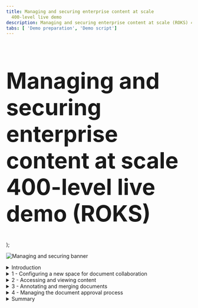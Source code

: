 ```yaml
---
title: Managing and securing enterprise content at scale
  400-level live demo
description: Managing and securing enterprise content at scale (ROKS) 400-level live demo
tabs: [ 'Demo preparation', 'Demo script']
---
```


  <span>
    <h1 style="font-size:60px;"> Managing and securing enterprise content at scale<br/> 400-level live demo (ROKS)</h1>
  </span> );


![Managing and securing banner](./images/Content-management-400-Script-GitHub-banner.jpg)

<span id="top"></span>

<details>

<summary>Introduction</summary>

<br/>

 Test
 
 Today we’ll see how IBM’s content management capabilities are used to manage and secure content across an organization at scale. We’ll see how using an enterprise platform to share and manage content enhances productivity, increases security and mitigates risk.

<br/>

Using an HR hiring scenario, we’ll show how to easily configure a centralized repository for document collaboration. We’ll look at how to secure documents using redaction and role-based access capabilities. And we’ll see how the built-in workflow capabilities are used to manage document approvals.

<br/>

We’re using a hiring example, but the same document repository can extend and scale to many scenarios across your enterprise.

<br/>

Let’s get started!

<br/>

</details>

<details>

<summary>1 - Configuring a new space for document collaboration</summary>

<br/>

| **1.1** | **Create a new teamspace** |
| :--- | :--- |
| **Narration** | Focus Corp’s HR department needed a way to organize job candidate documents and facilitate collaboration among hiring decision-makers. When a candidate submits a new application, the HR manager uses the company's enterprise content management system to create a teamspace, which is a dedicated place to share information and collaborate. |
| **Action** &nbsp; 1.1.1 | Show the IBM Content Navigator screen that you opened during demo preparation. Sign in using the **Username: henry** and **Password: henry**. Click **Log in**. <br/> |
| **Action** &nbsp; 1.1.2 | Click the **Teamspaces** tile. <br/><br/><img src="https://raw.githubusercontent.com/ibm-garage-tsa/platinum-demos/master/src/pages/400-business-automation-managing-and-securing-enterprise-content-at-scale-ROKS/images/Script2.png" width="800"  /><br/> |
| **Action** &nbsp; 1.1.3 | Click **New Teamspace**. <br/><br/><img src="https://raw.githubusercontent.com/ibm-garage-tsa/platinum-demos/master/src/pages/400-business-automation-managing-and-securing-enterprise-content-at-scale-ROKS/images/Script3.png" width="800" /> |
| **Action** &nbsp; 1.1.4 | Enter **'John Doe Demo Teamspace'** (1) as the **Teamspace name**. Make sure the **Teamspace template** is **FC Hiring Teamspace Template** (2) and then click **Select Users** (3). <br/><br/><img src="https://raw.githubusercontent.com/ibm-garage-tsa/platinum-demos/master/src/pages/400-business-automation-managing-and-securing-enterprise-content-at-scale-ROKS/images/Script4.png" width="800" /> |
| **Narration** | Once it is created, the HR manager provides teamspace access to the hiring and payroll managers so they can collaborate during the candidate evaluation. |
| **Action** &nbsp; 1.1.5 | Click **Add Users and Groups...**<br/><br/><img src="https://raw.githubusercontent.com/ibm-garage-tsa/platinum-demos/master/src/pages/400-business-automation-managing-and-securing-enterprise-content-at-scale-ROKS/images/Script5.png" width="800" /> |
| **Action** &nbsp; 1.1.6 | Type **debby** in the search area (1) and click the **magnifier** icon (2).<br/><br/><img src="https://raw.githubusercontent.com/ibm-garage-tsa/platinum-demos/master/src/pages/400-business-automation-managing-and-securing-enterprise-content-at-scale-ROKS/images/Script6.png" width="800" /> |
| **Action** &nbsp; 1.1.7 | Select **debby** (1), who is the hiring manager, and click the **right-facing arrow** (2) to move her from the **Available** list to the **Selected** list.<br/><br/><img src="https://raw.githubusercontent.com/ibm-garage-tsa/platinum-demos/master/src/pages/400-business-automation-managing-and-securing-enterprise-content-at-scale-ROKS/images/Script7.png" width="800" /> |
| **Action** &nbsp; 1.1.8 | Repeat the previous steps to add **patrick**, the payroll manager, to the **Selected** list (1). Click **OK** (2). <br/><br/><img src="https://raw.githubusercontent.com/ibm-garage-tsa/platinum-demos/master/src/pages/400-business-automation-managing-and-securing-enterprise-content-at-scale-ROKS/images/Script8.png" width="800" /> |
| **Action** &nbsp; 1.1.9 | Select **Member** (1) in the **Roles** menu and click **Add** (2).<br/><br/><img src="https://raw.githubusercontent.com/ibm-garage-tsa/platinum-demos/master/src/pages/400-business-automation-managing-and-securing-enterprise-content-at-scale-ROKS/images/Script9.png" width="800" /> |
| **Action** &nbsp; 1.1.10 | Click **Finish**.<br/><br/><img src="https://raw.githubusercontent.com/ibm-garage-tsa/platinum-demos/master/src/pages/400-business-automation-managing-and-securing-enterprise-content-at-scale-ROKS/images/Script10.png" width="800" /> |

| **1.2** | **Add files to share** |
| :--- | :--- |
| **Narration** | The HR manager created the applicant’s new teamspace based on Focus Corp's 'FC Hiring Teamspace' template. When a new teamspace is created using this template, it includes all the forms that need to be completed and submitted for each candidate. |
| **Action** &nbsp; 1.2.1 | Click the **HR Documents** folder. <br/><br/><img src="https://raw.githubusercontent.com/ibm-garage-tsa/platinum-demos/master/src/pages/400-business-automation-managing-and-securing-enterprise-content-at-scale-ROKS/images/Script11.png" width="800" /> |
| **Action** &nbsp; 1.2.2 | Point out that the **HR Documents** folder is now open and the necessary documents are now available.<br/><br/><img src="https://raw.githubusercontent.com/ibm-garage-tsa/platinum-demos/master/src/pages/400-business-automation-managing-and-securing-enterprise-content-at-scale-ROKS/images/Script12.png" width="800" /> |
| **Narration** | The HR manager uses the HR document template to create copies that are specific to the applicant. When he does this in the teamspace, the documents are automatically shared with the rest of the hiring team.<br/><br/>The content management software applies the role-based access restrictions configured in the FC Hiring Teamspace template, which specifies the permissions granted to each team member. |
| **Action** &nbsp; 1.2.3 | Click the **Candidate files** folder. <br/><br/><img src="https://raw.githubusercontent.com/ibm-garage-tsa/platinum-demos/master/src/pages/400-business-automation-managing-and-securing-enterprise-content-at-scale-ROKS/images/Script13.png" width="800" /> |
| **Narration** | The HR manager uploads the candidate's documents to the 'Candidate files' folder. He moves the files from his computer to the 'Candidate files' folder with a simple drag-and-drop. |
| **Action** &nbsp; 1.2.4 | Click the **John Doe Diploma.pdf** document and drag it from your local Documents folder to the **John Doe Demo Teamspace / Candidate files** folder in IBM Navigator. <br/><br/><img src="https://raw.githubusercontent.com/ibm-garage-tsa/platinum-demos/master/src/pages/400-business-automation-managing-and-securing-enterprise-content-at-scale-ROKS/images/Script14.png" width="800" /> |
|**Narration** | When the HR manager moves the files, a document entry form enables him to enter the required metadata.<br/><br/>Focus Corp’s content administrator had previously worked with HR to define the metadata to include with files that are added to the teamspace. This metadata can be used later to quickly identify, classify, or search for a document. |
|**Action** &nbsp; 1.2.5 | Enter **'John Doe'** as the **Candidate Name**  (1) and select **Diploma** as the **Document Type** (2). Select **External** for **Document Source** (3). This indicates that the document originated outside of Focus Corp.<br/><br/>Select **R&D** for the **Department Name** (4) and set the **Application date** to the date 3 days in the future (5). Click **Add** (6).<br/><br/><img src="https://raw.githubusercontent.com/ibm-garage-tsa/platinum-demos/master/src/pages/400-business-automation-managing-and-securing-enterprise-content-at-scale-ROKS/images/Script15.png" width="800" /> |
|**Narration** | In the navigate view, team members can now add comments to the file, ‘like’ the file, or add the file to their favorites. |
|**Action** &nbsp; 1.2.6 | Click the **navigate view** icon. <br/><br/><img src="https://raw.githubusercontent.com/ibm-garage-tsa/platinum-demos/master/src/pages/400-business-automation-managing-and-securing-enterprise-content-at-scale-ROKS/images/Script16.png" width="800" /> |
|**Action** &nbsp; 1.2.7 | Select the **John Doe Diploma.pdf** row. <br/><br/><InlineNotification>Be sure to click within the row’s white space (not the document name). </InlineNotification><br/><img src="https://raw.githubusercontent.com/ibm-garage-tsa/platinum-demos/master/src/pages/400-business-automation-managing-and-securing-enterprise-content-at-scale-ROKS/images/Script17.png" width="800" /> |
|**Action** &nbsp; 1.2.8 | Point out the **document-related actions and information** (1), pre-defined **Properties** (2), and the **star** icon that adds the file to favorites (3).<br/><br/><img src="https://raw.githubusercontent.com/ibm-garage-tsa/platinum-demos/master/src/pages/400-business-automation-managing-and-securing-enterprise-content-at-scale-ROKS/images/Script18.png" width="800" /> |
|**Narration** | The candidate had previously submitted a video detailing his professional qualifications, strengths and weaknesses. The HR manager adds the video to the content management system. |
|**Action** &nbsp; 1.2.9 | Move the **John Doe Video.mp4** file to the **Candidate files** folder.<br/><br/><img src="https://raw.githubusercontent.com/ibm-garage-tsa/platinum-demos/master/src/pages/400-business-automation-managing-and-securing-enterprise-content-at-scale-ROKS/images/Script19.png" width="800" /> |
|**Action** &nbsp; 1.2.10 | Enter **'John Doe'** as the **Candidate Name** (1) and select **Candidate Video** as the **Document Type** (2). Select **External** for **Document Source** (3). <br/><br/>Select **R&D** for the **Department Name** (4) and set the **Application date** to the date 3 days in the future (5). Click **Add** (6).<br/><br/><img src="https://raw.githubusercontent.com/ibm-garage-tsa/platinum-demos/master/src/pages/400-business-automation-managing-and-securing-enterprise-content-at-scale-ROKS/images/Script20.png" width="800" /> |
|**Action** &nbsp; 1.2.11 | Click **John Doe Video.mp4**.<br/><br/><img src="https://raw.githubusercontent.com/ibm-garage-tsa/platinum-demos/master/src/pages/400-business-automation-managing-and-securing-enterprise-content-at-scale-ROKS/images/Script21.png" width="800" /> |
|**Narration** | The hiring team wanted to quickly review specific candidate responses within the submitted video. The HR manager bookmarks the video, which allows hiring team members to go directly to the sections of the video they would like to see. |
|**Action** &nbsp; 1.2.12 | Click **Bookmarks**.<br/><br/><img src="https://raw.githubusercontent.com/ibm-garage-tsa/platinum-demos/master/src/pages/400-business-automation-managing-and-securing-enterprise-content-at-scale-ROKS/images/Script22.png" width="800" /> |
|**Action** &nbsp; 1.2.13 | Click **New Bookmark**.<br/><br/><img src="https://raw.githubusercontent.com/ibm-garage-tsa/platinum-demos/master/src/pages/400-business-automation-managing-and-securing-enterprise-content-at-scale-ROKS/images/Script23.png" width="800" /> |
|**Narration** | The HR manager adds bookmarks to the video to make it easier to find the individual responses. |
|**Action** &nbsp; 1.2.14 | Enter **Overview** (1) as the bookmark name, enter '**Tell me about yourself?**' (2) in the bookmark description and click **OK** (3). <br/><br/><img src="https://raw.githubusercontent.com/ibm-garage-tsa/platinum-demos/master/src/pages/400-business-automation-managing-and-securing-enterprise-content-at-scale-ROKS/images/Script24.png" width="800" /> |
|**Action** &nbsp; 1.2.15 | Close the IBM Navigator Viewer window. |
|**Narration** | The HR manager bookmarks the remaining sections of the video and adds the applicant’s other documents to his candidate file. <br/><br/>Let’s jump ahead and see the teamspace with all the documents added. |
|**Action** &nbsp; 1.2.16 | Click **x** to close the **John Doe Demo Teamspace**. <br/><br/><img src="https://raw.githubusercontent.com/ibm-garage-tsa/platinum-demos/master/src/pages/400-business-automation-managing-and-securing-enterprise-content-at-scale-ROKS/images/Script25.png" width="800" /> |
|**Action** &nbsp; 1.2.17 | Click **John Doe**. <br/><br/><img src="https://raw.githubusercontent.com/ibm-garage-tsa/platinum-demos/master/src/pages/400-business-automation-managing-and-securing-enterprise-content-at-scale-ROKS/images/Script26.png" width="800" /> |
|**Action** &nbsp; 1.2.18 | Click **Candidate files**.<br/><br/><img src="https://raw.githubusercontent.com/ibm-garage-tsa/platinum-demos/master/src/pages/400-business-automation-managing-and-securing-enterprise-content-at-scale-ROKS/images/Script27.png" width="800" /> |
|**Action** &nbsp; 1.2.19 | Click the **Magazine view** icon. <br/><br/><img src="https://raw.githubusercontent.com/ibm-garage-tsa/platinum-demos/master/src/pages/400-business-automation-managing-and-securing-enterprise-content-at-scale-ROKS/images/Script28.png" width="800" /> |
|**Narration** | Now the hiring team can collaborate on the applicant’s documents. |

| **1.3** | **Manage role-based redactions** |
| :--- | :--- |
| **Narration** | To adhere to Focus Corp's privacy guidelines, HR must prevent unauthorized access to the applicant’s personal information, such as his home address. <br/><br/>The HR manager uses role-based redactions to automatically mask sensitive information, based on each user's role. The role-based access capabilities enable Focus Corp to explicitly define who has permission to see the redacted information. <br/><br/>The HR manager starts by validating that the role-based redactions have been set correctly by the content administrator. |
|**Action** &nbsp; 1.3.1 | Click the **hamburger** icon to open the IBM Navigator menu.<br/><br/><img src="https://raw.githubusercontent.com/ibm-garage-tsa/platinum-demos/master/src/pages/400-business-automation-managing-and-securing-enterprise-content-at-scale-ROKS/images/Script40.png" width="800" /> |
| **Narration** | The HR manager uses the Administration menu to review and update the role-based access. |
|**Action** &nbsp; 1.3.2 | Click **Administration.** <br/><br/><img src="https://raw.githubusercontent.com/ibm-garage-tsa/platinum-demos/master/src/pages/400-business-automation-managing-and-securing-enterprise-content-at-scale-ROKS/images/Script41.png" width="800" /> |
|**Action** &nbsp; 1.3.3 | Click **Role-based Redactions**. <br/><br/><img src="https://raw.githubusercontent.com/ibm-garage-tsa/platinum-demos/master/src/pages/400-business-automation-managing-and-securing-enterprise-content-at-scale-ROKS/images/Script42.png" width="800" /> |
| **Narration** | The HR manager reads through the 'Private Information' redaction policy, which specifies who can see a candidate's private information. |
|**Action** &nbsp; 1.3.4 | Double-click **Private Information**. <br/><br/><img src="https://raw.githubusercontent.com/ibm-garage-tsa/platinum-demos/master/src/pages/400-business-automation-managing-and-securing-enterprise-content-at-scale-ROKS/images/Script43.png" width="800" /> |
|**Action** &nbsp; 1.3.5 | Click **Policies and Roles**. <br/><br/><img src="https://raw.githubusercontent.com/ibm-garage-tsa/platinum-demos/master/src/pages/400-business-automation-managing-and-securing-enterprise-content-at-scale-ROKS/images/Script44.png" width="800" /> |
|**Action** &nbsp; 1.3.6 | If you are prompted, enter the **User name ‘cp4admin’** and the **Password** (2) from your cheat sheet. Click **Log In.**<br/><br/><img src="https://raw.githubusercontent.com/ibm-garage-tsa/platinum-demos/master/src/pages/400-business-automation-managing-and-securing-enterprise-content-at-scale-ROKS/images/Script45.png" width="800" /> |
| **Narration** | The 'Private Information' reason contains two redaction roles: editors and viewers. *Editors* can add or remove redactions. *Viewers* can see redacted information but cannot change it. No other users can view redacted information. |
|**Action** &nbsp; 1.3.7 | Scroll down (1) and point out the payroll manager’s role as a **FC Redaction viewer** (2). <br/><br/><img src="https://raw.githubusercontent.com/ibm-garage-tsa/platinum-demos/master/src/pages/400-business-automation-managing-and-securing-enterprise-content-at-scale-ROKS/images/Script47.png" width="800" /> |
| **Narration** | The HR manager verifies that only Patrick, the payroll manager, can view private information. Other members of the hiring team, such as the hiring manager, will not be able to access the redacted information. <br/><br/>Confident that these settings are correct, the HR manager is ready to redact the documents. |
|**Action** &nbsp; 1.3.8 | Click the **hamburger** icon.<br/><br/><img src="https://raw.githubusercontent.com/ibm-garage-tsa/platinum-demos/master/src/pages/400-business-automation-managing-and-securing-enterprise-content-at-scale-ROKS/images/Script48.png" width="800" /> |
|**Action** &nbsp; 1.3.9 | Click **Teamspaces**.<br/><br/><img src="https://raw.githubusercontent.com/ibm-garage-tsa/platinum-demos/master/src/pages/400-business-automation-managing-and-securing-enterprise-content-at-scale-ROKS/images/Script49.png" width="800" /> | 
|**Action** &nbsp; 1.3.10 | Click **John Doe**.<br/><br/><img src="https://raw.githubusercontent.com/ibm-garage-tsa/platinum-demos/master/src/pages/400-business-automation-managing-and-securing-enterprise-content-at-scale-ROKS/images/Script341.png" width="800" /> |
|**Action** &nbsp; 1.3.11 | Click **Candidate files**.<br/><br/><img src="https://raw.githubusercontent.com/ibm-garage-tsa/platinum-demos/master/src/pages/400-business-automation-managing-and-securing-enterprise-content-at-scale-ROKS/images/Script342.png" width="800" /> |
| **Narration** | The HR manager opens the applicant’s resume, selects the information to redact, and indicates it is private information. |
|**Action** &nbsp; 1.3.12 | Click **John Doe Resume.pdf** to open it in the document viewer.&nbsp; &nbsp; &nbsp; &nbsp; &nbsp; &nbsp; &nbsp; &nbsp; &nbsp; &nbsp; &nbsp; &nbsp; &nbsp; &nbsp; &nbsp; &nbsp; &nbsp; &nbsp; &nbsp; &nbsp; &nbsp; &nbsp; &nbsp; &nbsp; &nbsp; &nbsp; &nbsp; &nbsp; &nbsp; &nbsp; &nbsp; &nbsp; &nbsp; &nbsp; &nbsp; &nbsp; &nbsp; &nbsp; &nbsp; &nbsp; &nbsp; &nbsp; &nbsp; &nbsp; &nbsp; &nbsp; &nbsp;  <br/><br/><img src="https://raw.githubusercontent.com/ibm-garage-tsa/platinum-demos/master/src/pages/400-business-automation-managing-and-securing-enterprise-content-at-scale-ROKS/images/Script29.png" width="800" /> |
|**Action** &nbsp; 1.3.13 | Click the **redaction** icon, which is a darkened rectangle. &nbsp; &nbsp; &nbsp; &nbsp; &nbsp; &nbsp; &nbsp; &nbsp; &nbsp; &nbsp; &nbsp; &nbsp; &nbsp; &nbsp; &nbsp; &nbsp; &nbsp; &nbsp;<br/><br/><img src="https://raw.githubusercontent.com/ibm-garage-tsa/platinum-demos/master/src/pages/400-business-automation-managing-and-securing-enterprise-content-at-scale-ROKS/images/Script30.png" width="800" /> |
|**Action** &nbsp; 1.3.14 | Redact the applicant’s email address, phone number and home address by drawing a rectangle around them using the redaction tool.&nbsp; &nbsp; &nbsp; &nbsp; &nbsp; &nbsp; &nbsp; &nbsp; &nbsp; &nbsp; &nbsp; &nbsp; &nbsp; &nbsp; &nbsp; &nbsp; &nbsp; &nbsp; &nbsp; &nbsp; &nbsp; &nbsp; &nbsp; &nbsp; &nbsp; &nbsp; &nbsp; &nbsp; &nbsp; &nbsp; &nbsp; &nbsp; &nbsp; &nbsp; &nbsp; &nbsp; &nbsp; &nbsp; &nbsp; &nbsp; &nbsp; <br/><img src="https://raw.githubusercontent.com/ibm-garage-tsa/platinum-demos/master/src/pages/400-business-automation-managing-and-securing-enterprise-content-at-scale-ROKS/images/Script31.png" width="800" /> |
|**Action** &nbsp; 1.3.15 | Right-click the **redaction rectangle** (1) and click the **document redaction reason** icon (2).&nbsp; &nbsp; &nbsp; &nbsp; &nbsp; &nbsp; &nbsp; &nbsp; &nbsp; &nbsp; &nbsp; &nbsp; &nbsp; &nbsp; &nbsp; &nbsp; &nbsp; &nbsp; &nbsp; &nbsp; &nbsp; &nbsp; &nbsp; &nbsp; &nbsp; &nbsp; &nbsp; &nbsp; &nbsp; &nbsp; &nbsp; &nbsp; &nbsp; &nbsp; &nbsp; &nbsp; &nbsp; &nbsp; &nbsp; &nbsp; &nbsp; &nbsp; &nbsp; &nbsp; &nbsp; &nbsp; &nbsp; &nbsp; &nbsp; &nbsp; &nbsp; &nbsp; &nbsp; &nbsp; &nbsp; &nbsp; &nbsp; &nbsp; &nbsp; &nbsp; &nbsp; &nbsp; &nbsp; &nbsp; &nbsp; <br/><br/><img src="https://raw.githubusercontent.com/ibm-garage-tsa/platinum-demos/master/src/pages/400-business-automation-managing-and-securing-enterprise-content-at-scale-ROKS/images/Script32.png" width="800" /> |
|**Action** &nbsp; 1.3.16 | Select **Private Information** as the redaction reason (1) and click **OK** (2). &nbsp; &nbsp; &nbsp; &nbsp; &nbsp; &nbsp; &nbsp; &nbsp; &nbsp; &nbsp; &nbsp; &nbsp; &nbsp; &nbsp; &nbsp; &nbsp; &nbsp; <br/><br/><img src="https://raw.githubusercontent.com/ibm-garage-tsa/platinum-demos/master/src/pages/400-business-automation-managing-and-securing-enterprise-content-at-scale-ROKS/images/Script33.png" width="800" /> |
| **Narration** | This hides the applicant’s personal information from users who do not have viewing rights. The hiring manager does not have viewing rights to this information and will not be able to see it.<br/><br/>The HR manager acknowledges they have reviewed and verified the applicant's details by adding a notation on the document. |
|**Action** &nbsp; 1.3.17 | Click the **stamp** icon (1) and select the **Approved userdate** stamp (2).&nbsp; &nbsp; &nbsp; &nbsp; &nbsp; &nbsp; &nbsp; &nbsp; &nbsp; &nbsp; &nbsp; &nbsp; &nbsp; &nbsp; &nbsp; &nbsp; &nbsp; &nbsp; &nbsp; &nbsp; &nbsp; &nbsp; &nbsp; &nbsp; &nbsp; &nbsp; &nbsp; &nbsp; &nbsp; &nbsp; &nbsp; &nbsp; &nbsp; &nbsp; &nbsp; &nbsp; &nbsp; &nbsp; &nbsp; &nbsp; &nbsp; &nbsp; &nbsp; &nbsp; &nbsp; &nbsp; &nbsp; &nbsp; &nbsp; &nbsp; &nbsp; &nbsp; &nbsp; &nbsp; &nbsp; &nbsp; &nbsp; &nbsp; &nbsp; &nbsp; &nbsp; &nbsp; &nbsp; &nbsp; &nbsp; &nbsp; &nbsp; &nbsp; &nbsp; &nbsp; &nbsp; &nbsp; &nbsp; &nbsp; &nbsp; &nbsp; &nbsp; &nbsp; &nbsp; &nbsp; &nbsp; &nbsp; &nbsp; &nbsp; &nbsp; <br/><img src="https://raw.githubusercontent.com/ibm-garage-tsa/platinum-demos/master/src/pages/400-business-automation-managing-and-securing-enterprise-content-at-scale-ROKS/images/Script34.png" width="800" /> |
| **Narration** | The HR manager uses a pre-defined annotation to indicate he has verified the applicant meets specific job criteria.<br/> |
|**Action** &nbsp; 1.3.18 | Click above the name on the document to add the annotation. &nbsp; &nbsp; &nbsp; &nbsp; &nbsp; &nbsp; &nbsp; &nbsp; &nbsp; &nbsp; &nbsp; &nbsp; &nbsp; &nbsp; &nbsp; &nbsp; &nbsp; &nbsp; &nbsp; &nbsp; &nbsp; &nbsp; &nbsp; &nbsp; &nbsp; &nbsp; &nbsp; &nbsp; &nbsp; &nbsp; &nbsp; &nbsp; &nbsp; &nbsp; &nbsp; &nbsp; &nbsp; &nbsp; &nbsp; &nbsp; &nbsp; &nbsp; &nbsp; &nbsp; &nbsp; &nbsp; &nbsp; &nbsp; &nbsp; &nbsp; &nbsp; &nbsp; &nbsp; &nbsp; &nbsp; &nbsp; &nbsp; &nbsp; &nbsp; &nbsp;<br/><br/><img src="https://raw.githubusercontent.com/ibm-garage-tsa/platinum-demos/master/src/pages/400-business-automation-managing-and-securing-enterprise-content-at-scale-ROKS/images/Script35.png" width="800" /> |
| **Narration** | The HR manager changes the notation color to indicate that the applicant is eligible for a face-to-face interview.&nbsp; &nbsp; &nbsp; &nbsp; &nbsp; &nbsp; &nbsp; &nbsp; &nbsp; &nbsp; &nbsp; &nbsp; &nbsp; &nbsp; &nbsp; &nbsp; &nbsp; &nbsp; &nbsp; &nbsp; &nbsp; &nbsp; &nbsp; &nbsp; &nbsp; &nbsp; &nbsp; &nbsp; &nbsp; &nbsp; &nbsp; &nbsp; &nbsp; &nbsp; &nbsp; &nbsp; &nbsp; &nbsp; &nbsp; &nbsp; |
|**Action** &nbsp; 1.3.19 | Right-click the **annotation** (1), select the **text color** icon (2), and select **orange** (3).<br/><br/><img src="https://raw.githubusercontent.com/ibm-garage-tsa/platinum-demos/master/src/pages/400-business-automation-managing-and-securing-enterprise-content-at-scale-ROKS/images/Script36.png" width="800" /> |
|**Action** &nbsp; 1.3.20 | Click the **x** to close the color selector view (1) and click anywhere in the document to close the menu (2). &nbsp; &nbsp; &nbsp; &nbsp; &nbsp; &nbsp; &nbsp; &nbsp; &nbsp; &nbsp; &nbsp; &nbsp; &nbsp; &nbsp; &nbsp; &nbsp; &nbsp; &nbsp; &nbsp; &nbsp; &nbsp; &nbsp; &nbsp; &nbsp; &nbsp; &nbsp; &nbsp; &nbsp; &nbsp; &nbsp; &nbsp; &nbsp; &nbsp; &nbsp; &nbsp; &nbsp; &nbsp; &nbsp; &nbsp; &nbsp; &nbsp; &nbsp; &nbsp; &nbsp; &nbsp; &nbsp; &nbsp; &nbsp; &nbsp; &nbsp; &nbsp; &nbsp; &nbsp; &nbsp; &nbsp; &nbsp; &nbsp; &nbsp; &nbsp; &nbsp;<br/><br/><img src="https://raw.githubusercontent.com/ibm-garage-tsa/platinum-demos/master/src/pages/400-business-automation-managing-and-securing-enterprise-content-at-scale-ROKS/images/Script37.png" width="800" /> |
|**Action** &nbsp; 1.3.21 | Click the **save** icon and close the IBM Navigator Viewer window. &nbsp; &nbsp; &nbsp; &nbsp; &nbsp; &nbsp; &nbsp; &nbsp; &nbsp; &nbsp; &nbsp; &nbsp; &nbsp; &nbsp; &nbsp; &nbsp; &nbsp; &nbsp; &nbsp; &nbsp; &nbsp; &nbsp; &nbsp; &nbsp; &nbsp; &nbsp; &nbsp; &nbsp; &nbsp; &nbsp; &nbsp; &nbsp; &nbsp; &nbsp; &nbsp; &nbsp; &nbsp; &nbsp; &nbsp; &nbsp; <br/><br/><img src="https://raw.githubusercontent.com/ibm-garage-tsa/platinum-demos/master/src/pages/400-business-automation-managing-and-securing-enterprise-content-at-scale-ROKS/images/Script38.png" width="800" /> |
|**Action** &nbsp; 1.3.22 | Click the **user** icon (1) and click **Log Out** (2) to exit IBM Navigator.<br/><br/><img src="https://raw.githubusercontent.com/ibm-garage-tsa/platinum-demos/master/src/pages/400-business-automation-managing-and-securing-enterprise-content-at-scale-ROKS/images/Script39.png" width="800" /> |
 
<br/>

**[Go to top](#top)**

</details>

<details>

<summary>2 - Accessing and viewing content</summary>

<br/>

| **2.1** | **View documents in a teamspace** |
| :--- | :--- |
| **Narration** | The hiring manager needs to learn more about the applicant. She reviews the documents shared by HR. |
| **Action** &nbsp; 2.1.1 | Sign into IBM Navigator using the hiring manager’s credentials:<br/><br/>**Username: debby** and **Password: debby** (1). Click **Log in** (2). <br/><br/><img src="https://raw.githubusercontent.com/ibm-garage-tsa/platinum-demos/master/src/pages/400-business-automation-managing-and-securing-enterprise-content-at-scale-ROKS/images/Script113.png" width="800" /> |
| **Action** &nbsp; 2.1.2 | Click the **Teamspaces** tile. <br/><br/><img src="https://raw.githubusercontent.com/ibm-garage-tsa/platinum-demos/master/src/pages/400-business-automation-managing-and-securing-enterprise-content-at-scale-ROKS/images/Script2.png" width="800" /> |
| **Action** &nbsp; 2.1.3 | Select the **John Doe** teamspace. <br/><br/><img src="https://raw.githubusercontent.com/ibm-garage-tsa/platinum-demos/master/src/pages/400-business-automation-managing-and-securing-enterprise-content-at-scale-ROKS/images/Script114.png" width="800" /> |
| **Action** &nbsp; 2.1.4 | Click **Candidate files**. <br/><br/><img src="https://raw.githubusercontent.com/ibm-garage-tsa/platinum-demos/master/src/pages/400-business-automation-managing-and-securing-enterprise-content-at-scale-ROKS/images/Script115.png" width="800" /> | 
| **Narration** | The hiring manager reviews the applicant’s resume. |
| **Action** &nbsp; 2.1.5 | Click the **Magazine view** icon. <br/><br/><img src="https://raw.githubusercontent.com/ibm-garage-tsa/platinum-demos/master/src/pages/400-business-automation-managing-and-securing-enterprise-content-at-scale-ROKS/images/Script116.png" width="800" /> |  
| **Action** &nbsp; 2.1.6 | **Select the John Doe Resume.pdf** row.<br/><br/><InlineNotification>Be sure to click within the row’s white space (not the document name). </InlineNotification><br/><img src="https://raw.githubusercontent.com/ibm-garage-tsa/platinum-demos/master/src/pages/400-business-automation-managing-and-securing-enterprise-content-at-scale-ROKS/images/Script117.png" width="800" /> |  
| **Narration** | The hiring manager confirms that the metadata required by her department is pre-populated in the properties section. She is not authorized to view the applicant’s personal information, so it is concealed in the document preview thumbnail. |
| **Action** &nbsp; 2.1.7 | Review the **Properties** section (1) and point out that the address information is redacted in the hiring manager’s **thumbnail** view (2). <br/><br/><img src="https://raw.githubusercontent.com/ibm-garage-tsa/platinum-demos/master/src/pages/400-business-automation-managing-and-securing-enterprise-content-at-scale-ROKS/images/Script118.png" width="800" /> | 
| **Action** &nbsp; 2.1.8 | Click **John Doe Resume.pdf**.<br/><br/><img src="https://raw.githubusercontent.com/ibm-garage-tsa/platinum-demos/master/src/pages/400-business-automation-managing-and-securing-enterprise-content-at-scale-ROKS/images/Script119.png" width="800" /> | 
| **Action** &nbsp; 2.1.9 | Scroll down to show the resume.<br/><br/><img src="https://raw.githubusercontent.com/ibm-garage-tsa/platinum-demos/master/src/pages/400-business-automation-managing-and-securing-enterprise-content-at-scale-ROKS/images/Script120.png" width="800" /> | 
| **Narration** | The hiring manager reviews the details of the resume. The candidate is applying for a position that often works with a team in France. Therefore, a working knowledge of French is required for the job.<br/><br/>She adds an annotation to assess the applicant's French language skills. |
| **Action** &nbsp; 2.1.10 | Click the **sticky note** icon (1) and then click next to the **SPOKEN LANGUAGES** section (2).<br/><br/><img src="https://raw.githubusercontent.com/ibm-garage-tsa/platinum-demos/master/src/pages/400-business-automation-managing-and-securing-enterprise-content-at-scale-ROKS/images/Script121.png" width="800" /> | 
| **Action** &nbsp; 2.1.11 | Type **'Evaluate the candidate’s French language skills.**' (1) and click **Update** (2).<br/><br/><img src="https://raw.githubusercontent.com/ibm-garage-tsa/platinum-demos/master/src/pages/400-business-automation-managing-and-securing-enterprise-content-at-scale-ROKS/images/Script122.png" width="800" /> | 
| **Action** &nbsp; 2.1.12 | Click the **save** icon.<br/><br/><img src="https://raw.githubusercontent.com/ibm-garage-tsa/platinum-demos/master/src/pages/400-business-automation-managing-and-securing-enterprise-content-at-scale-ROKS/images/Script123.png" width="800" /> | 
| **Action** &nbsp; 2.1.13 | Close the IBM Navigator Viewer window. |
| **Narration** | The hiring manager 'likes' the resume and adds it to her favorites so she can compare the finalists later. |
| **Action** &nbsp; 2.1.14 | Click the **thumbs-up** icon (1) to 'like' the file. Click the **star** icon (2) to add the resume to favorites. <br/><br/><img src="https://raw.githubusercontent.com/ibm-garage-tsa/platinum-demos/master/src/pages/400-business-automation-managing-and-securing-enterprise-content-at-scale-ROKS/images/Script202.png" width="800" /> | 
| **Narration** | To help decide whether to move forward with an interview, the hiring manager watches a few specific sections of the applicant’s video. |
| **Action** &nbsp; 2.1.15 | Click **John Doe Video.mp4.** <br/><br/><img src="https://raw.githubusercontent.com/ibm-garage-tsa/platinum-demos/master/src/pages/400-business-automation-managing-and-securing-enterprise-content-at-scale-ROKS/images/Script50.png" width="800" /> | 
| **Narration** | She uses bookmarks in the applicant's video to skip directly to responses she’s interested in. Many applicant videos are over 20 minutes. The bookmark feature saves her time by letting her focus on specific parts of the video. |
| **Action** &nbsp; 2.1.16 | Click **Bookmarks** to open the bookmarks menu. <br/><br/><img src="https://raw.githubusercontent.com/ibm-garage-tsa/platinum-demos/master/src/pages/400-business-automation-managing-and-securing-enterprise-content-at-scale-ROKS/images/Script51.png" width="800" /> | 
| **Action** &nbsp; 2.1.17 | Select the **Weaknesses** bookmark and wait for the video to load.<br/><br/><img src="https://raw.githubusercontent.com/ibm-garage-tsa/platinum-demos/master/src/pages/400-business-automation-managing-and-securing-enterprise-content-at-scale-ROKS/images/Script52.png" width="800" /> | 
| **Action** &nbsp; 2.1.18 | Click the **play** icon and watch both the Weaknesses and Strengths sections. Close the IBM Navigator viewer when you are done.<br/><br/><img src="https://raw.githubusercontent.com/ibm-garage-tsa/platinum-demos/master/src/pages/400-business-automation-managing-and-securing-enterprise-content-at-scale-ROKS/images/Script53.png" width="800" /> | 
| **Action** &nbsp; 2.1.19 | Close the **IBM Navigator Viewer** window.
| **Narration** | The hiring manager decides to interview the applicant. She lets the HR team know to schedule an interview by tagging the applicant’s resume with the word ‘Selected’. |
| **Action** &nbsp; 2.1.20 | Click **Tags** in the **John Doe Resume.pdf **row. <br/><br/><img src="https://raw.githubusercontent.com/ibm-garage-tsa/platinum-demos/master/src/pages/400-business-automation-managing-and-securing-enterprise-content-at-scale-ROKS/images/Script54.png" width="800" /> | 
| **Action** &nbsp; 2.1.21 | Write '**selected**' and hit enter on your keyboard.<br/><br/><img src="https://raw.githubusercontent.com/ibm-garage-tsa/platinum-demos/master/src/pages/400-business-automation-managing-and-securing-enterprise-content-at-scale-ROKS/images/Script55.png" width="800" /> | 
| **Action** &nbsp; 2.1.22 | Click **Close**. <br/><br/><img src="https://raw.githubusercontent.com/ibm-garage-tsa/platinum-demos/master/src/pages/400-business-automation-managing-and-securing-enterprise-content-at-scale-ROKS/images/Script56.png" width="800" /> | 
| **Narration** | The hiring team schedule the interview. To prepare, the hiring manager reviews the content she previously 'favorited'. |
| **Action** &nbsp; 2.1.23 | Click **IBM Navigator**.<br/><br/><img src="https://raw.githubusercontent.com/ibm-garage-tsa/platinum-demos/master/src/pages/400-business-automation-managing-and-securing-enterprise-content-at-scale-ROKS/images/Script201.png" width="800" /> | 
| **Action** &nbsp; 2.1.24 | Click the **Content Favorites** tile.<br/><br/><img src="https://raw.githubusercontent.com/ibm-garage-tsa/platinum-demos/master/src/pages/400-business-automation-managing-and-securing-enterprise-content-at-scale-ROKS/images/Script57.png" width="800" /> | 
| **Action** &nbsp; 2.1.25 | Double-click **John Doe Resume.pdf**.<br/><br/><img src="https://raw.githubusercontent.com/ibm-garage-tsa/platinum-demos/master/src/pages/400-business-automation-managing-and-securing-enterprise-content-at-scale-ROKS/images/Script58.png" width="800" /> | 
| **Action** &nbsp; 2.1.26 | Scroll down to the **sticky note** (1) and hover your mouse over the **note** (2).<br/><br/><img src="https://raw.githubusercontent.com/ibm-garage-tsa/platinum-demos/master/src/pages/400-business-automation-managing-and-securing-enterprise-content-at-scale-ROKS/images/Script59.png" width="800" /> | 
| **Narration** | She looks over the resume and annotations. The sticky note reminds her she must evaluate the candidate's French language skills. |
| **Action** &nbsp; 2.1.27 | Point out the annotation.<br/><br/><img src="https://raw.githubusercontent.com/ibm-garage-tsa/platinum-demos/master/src/pages/400-business-automation-managing-and-securing-enterprise-content-at-scale-ROKS/images/Script60.png" width="800" /> | 
| **Action** &nbsp; 2.1.28 | Close the IBM Navigator Viewer window. |

<br/>

**[Go to top](#top)**

</details>

<details>

<summary>3 - Annotating and merging documents</summary>

<br/>

| **3.1** | **Edit and add content** |
| :--- | :--- |
| **Narration** | The hiring manager needs to capture interview feedback on the candidate evaluation form. She downloads the form from Teamspace’s document templates. |
| **Action** &nbsp; 3.1.1 | Click **Teamspaces**.<br/><br/><img src="https://raw.githubusercontent.com/ibm-garage-tsa/platinum-demos/master/src/pages/400-business-automation-managing-and-securing-enterprise-content-at-scale-ROKS/images/Script61.png" width="800" /> | 
| **Action** &nbsp; 3.1.2 | Click **HR Documents**.<br/><br/><img src="https://raw.githubusercontent.com/ibm-garage-tsa/platinum-demos/master/src/pages/400-business-automation-managing-and-securing-enterprise-content-at-scale-ROKS/images/Script62.png" width="800" /> | 
| **Narration** | The filmstrip view helps the hiring manager see the available HR documents. She chooses the 'Evaluation form' and creates a copy in the applicant’s candidate files folder. |
| **Action** &nbsp; 3.1.3 | Click the **Filmstrip view** icon.<br/><br/><img src="https://raw.githubusercontent.com/ibm-garage-tsa/platinum-demos/master/src/pages/400-business-automation-managing-and-securing-enterprise-content-at-scale-ROKS/images/Script63.png" width="800" /> | 
| **Action** &nbsp; 3.1.4 | Click the first document on the bottom left of the filmstrip viewer.<br/><br/><img src="https://raw.githubusercontent.com/ibm-garage-tsa/platinum-demos/master/src/pages/400-business-automation-managing-and-securing-enterprise-content-at-scale-ROKS/images/Script64.png" width="800" /> | 
| **Action** &nbsp; 3.1.5 | Scroll right until you see **FC Evaluation form** in the viewer.<br/><br/><img src="https://raw.githubusercontent.com/ibm-garage-tsa/platinum-demos/master/src/pages/400-business-automation-managing-and-securing-enterprise-content-at-scale-ROKS/images/Script65.png" width="800" /> | 
| **Action** &nbsp; 3.1.6 | Click **Actions** (1), then click **Folders** (2). Select **Add to Folder** (3).<br/><br/><img src="https://raw.githubusercontent.com/ibm-garage-tsa/platinum-demos/master/src/pages/400-business-automation-managing-and-securing-enterprise-content-at-scale-ROKS/images/Script66.png" width="800" /> | 
| **Action** &nbsp; 3.1.7 | Select **Candidate files** (1) and click **Add** (2).<br/><br/><img src="https://raw.githubusercontent.com/ibm-garage-tsa/platinum-demos/master/src/pages/400-business-automation-managing-and-securing-enterprise-content-at-scale-ROKS/images/Script67.png" width="800" /> | 
| **Action** &nbsp; 3.1.8 | Click the **details view** icon (1) and click **Candidate files** (2).<br/><br/><img src="https://raw.githubusercontent.com/ibm-garage-tsa/platinum-demos/master/src/pages/400-business-automation-managing-and-securing-enterprise-content-at-scale-ROKS/images/Script68.png" width="800" /> | 
| **Narration** | The hiring manager opens the evaluation form directly from the applicant’s teamspace files so she can edit the form during the interview. |
| **Action** &nbsp; 3.1.9 | Click **Refresh** (1) and then Click **FC Evaluation form.docx**.<br/><br/><img src="https://raw.githubusercontent.com/ibm-garage-tsa/platinum-demos/master/src/pages/400-business-automation-managing-and-securing-enterprise-content-at-scale-ROKS/images/Script69.png" width="800" /> | 
| **Narration** | The hiring manager switches to permanent redaction mode, which ‘hard codes’ her updates to the document for every subsequent viewer. |
| **Action** &nbsp; 3.1.10 | Click the **permanent redaction mode marker** icon.<br/><br/><img src="https://raw.githubusercontent.com/ibm-garage-tsa/platinum-demos/master/src/pages/400-business-automation-managing-and-securing-enterprise-content-at-scale-ROKS/images/Script70.png" width="800" /> | 
| **Action** &nbsp; 3.1.11 | Click **New Version**. <br/><br/><img src="https://raw.githubusercontent.com/ibm-garage-tsa/platinum-demos/master/src/pages/400-business-automation-managing-and-securing-enterprise-content-at-scale-ROKS/images/Script71.png" width="800" /> <br/>The fillable version of the candidate evaluation form displays.<br/><br/><img src="https://raw.githubusercontent.com/ibm-garage-tsa/platinum-demos/master/src/pages/400-business-automation-managing-and-securing-enterprise-content-at-scale-ROKS/images/Script72.png" width="800" /> |  
| **Action** &nbsp; 3.1.12 | Return to the IBM Navigator view window. Point out the **lock** icon. <br/><br/><img src="https://raw.githubusercontent.com/ibm-garage-tsa/platinum-demos/master/src/pages/400-business-automation-managing-and-securing-enterprise-content-at-scale-ROKS/images/Script73.png" width="800" /> |
| **Narration** | While the hiring manager edits the document, it is locked to prevent anyone else from making edits. |
| **Action** &nbsp; 3.1.13 | Return to the candidate evaluation form, click the **text** icon (1), and then select the free text field under **Candidate Name** (2).<br/><br/><img src="https://raw.githubusercontent.com/ibm-garage-tsa/platinum-demos/master/src/pages/400-business-automation-managing-and-securing-enterprise-content-at-scale-ROKS/images/Script74.png" width="800" /> |
| **Narration** | She adds the candidate’s name and changes the text color to blue to highlight it. |
| **Action** &nbsp; 3.1.14 | Type '**John Doe**' (1) and click the **font color** icon (2).<br/><br/><img src="https://raw.githubusercontent.com/ibm-garage-tsa/platinum-demos/master/src/pages/400-business-automation-managing-and-securing-enterprise-content-at-scale-ROKS/images/Script75.png" width="800" /> |
| **Action** &nbsp; 3.1.15 | Select blue.<br/><br/><img src="https://raw.githubusercontent.com/ibm-garage-tsa/platinum-demos/master/src/pages/400-business-automation-managing-and-securing-enterprise-content-at-scale-ROKS/images/Script76.png" width="800" /> |
| **Action** &nbsp; 3.1.16 | Close the **color selector view** (1) and click the **checkmark** (2) to accept the annotation changes.  <br/><br/><img src="https://raw.githubusercontent.com/ibm-garage-tsa/platinum-demos/master/src/pages/400-business-automation-managing-and-securing-enterprise-content-at-scale-ROKS/images/Script77.png" width="800" /> |
| **Narration** | The hiring manager needs to capture the date and time to ensure compliance with regulatory rules. She uses the annotation tools to add these details to the form. | 
| **Action** &nbsp; 3.1.17 | Click the **stamp** icon (1), select **date time** (2), and click in the free text area under **Date & Time** (3). <br/><br/><img src="https://raw.githubusercontent.com/ibm-garage-tsa/platinum-demos/master/src/pages/400-business-automation-managing-and-securing-enterprise-content-at-scale-ROKS/images/Script78.png" width="800" /> |
| **Action** &nbsp; 3.1.18 | Click the date annotation.<br/><br/><img src="https://raw.githubusercontent.com/ibm-garage-tsa/platinum-demos/master/src/pages/400-business-automation-managing-and-securing-enterprise-content-at-scale-ROKS/images/Script79.png" width="800" /> |
| **Action** &nbsp; 3.1.19 | Click the color icon, select, blue, close the color selector and validate the update (as done previously in steps 3.1.14-16). |
| **Narration** | At the end of the interview, the hiring manager saves the document with her feedback. She redacts sensitive candidate information so only authorized users can view it. |
| **Action** &nbsp; 3.1.20 | Click **Redact.** <br/><br/><img src="https://raw.githubusercontent.com/ibm-garage-tsa/platinum-demos/master/src/pages/400-business-automation-managing-and-securing-enterprise-content-at-scale-ROKS/images/Script80.png" width="800" /> |
| **Action** &nbsp; 3.1.21 | Wait for the redaction to complete. Close IBM Navigator Viewer window. |
| **Narration** | The document thumbnail is updated to reflect the hiring manager’s changes. The document is automatically unlocked so other team members can now edit it. |
| **Action** &nbsp; 3.1.22 | Point out that the **FC Evaluation form preview thumbnail** is updated (1) and the document is no longer **locked** (2). <br/><br/><img src="https://raw.githubusercontent.com/ibm-garage-tsa/platinum-demos/master/src/pages/400-business-automation-managing-and-securing-enterprise-content-at-scale-ROKS/images/Script82.png" width="800" /> |
| **Action** &nbsp; 3.1.23 | Drag and drop **John Doe evaluation form.pdf** to the **Candidate files** folder.<br/><br/><img src="https://raw.githubusercontent.com/ibm-garage-tsa/platinum-demos/master/src/pages/400-business-automation-managing-and-securing-enterprise-content-at-scale-ROKS/images/Script83.png" width="800" /> |
| **Narration** | The hiring manager must add the required metadata to meet departmental standards. |
| **Action** &nbsp; 3.1.24 | Enter '**John Doe**' as the **Candidate Name** (1) and select **Evaluation form ** as the **Document Type** (2).<br/><br/>Select **R&D** for the **Department Name** (3) and set the **Application date** to the current date (4). Click **Add** (5).<br/><br/><img src="https://raw.githubusercontent.com/ibm-garage-tsa/platinum-demos/master/src/pages/400-business-automation-managing-and-securing-enterprise-content-at-scale-ROKS/images/Script84.png" width="800" /> |
| **Action** &nbsp; 3.1.25 | Show that a copy of the **Evaluation form** is added (1). **Log Out** of IBM Navigator (2).<br/><br/><img src="https://raw.githubusercontent.com/ibm-garage-tsa/platinum-demos/master/src/pages/400-business-automation-managing-and-securing-enterprise-content-at-scale-ROKS/images/Script85.png" width="800" /> |
 
| **3.2** | **Merge documents** |
| :--- | :--- |
| **Narration** | The hiring manager has decided to make an offer to the applicant. <br/><br/>The HR manager suggests a salary based on the feedback added to the salary discussion form. He needs to get approval for the salary from both the hiring and payroll managers. |
| **Action** &nbsp; 3.2.1 | Sign into IBM Navigator using **Username: henry** and **Password: henry** (1). Click **Log in** (2).<br/><br/><img src="https://raw.githubusercontent.com/ibm-garage-tsa/platinum-demos/master/src/pages/400-business-automation-managing-and-securing-enterprise-content-at-scale-ROKS/images/Script86.png" width="800" /> |
| **Action** &nbsp; 3.2.2 | Click the **Teamspaces** tile.<br/><br/><img src="https://raw.githubusercontent.com/ibm-garage-tsa/platinum-demos/master/src/pages/400-business-automation-managing-and-securing-enterprise-content-at-scale-ROKS/images/Script2.png" width="800" /> |
| **Action** &nbsp; 3.2.3 | Select the **John Doe** Teamspace.<br/><br/><img src="https://raw.githubusercontent.com/ibm-garage-tsa/platinum-demos/master/src/pages/400-business-automation-managing-and-securing-enterprise-content-at-scale-ROKS/images/Script87.png" width="800" /> |
| **Action** &nbsp; 3.2.4 | Click **Candidate files**.<br/><br/><img src="https://raw.githubusercontent.com/ibm-garage-tsa/platinum-demos/master/src/pages/400-business-automation-managing-and-securing-enterprise-content-at-scale-ROKS/images/Script88.png" width="800" /> |
| **Action** &nbsp; 3.2.5 | Drag the **John Doe salary discussion form.pdf** from your local documents to the **Candidates files** folder in IBM Navigator.<br/><br/><img src="https://raw.githubusercontent.com/ibm-garage-tsa/platinum-demos/master/src/pages/400-business-automation-managing-and-securing-enterprise-content-at-scale-ROKS/images/Script89.png" width="800" /> |
| **Action** &nbsp; 3.2.6 | Enter '**John Doe**' as the **Candidate Name** (1) and select **HR Process** as the **Document Type** (2).<br/><br/>Select **R&D** for the **Department Name** (3) and set the **Application date** to the current date (4). Click **Add** (5).<br/><br/><img src="https://raw.githubusercontent.com/ibm-garage-tsa/platinum-demos/master/src/pages/400-business-automation-managing-and-securing-enterprise-content-at-scale-ROKS/images/Script90.png" width="800" /> |
| **Narration** | The HR manager merges the second page from the evaluation form, and the salary discussion form, into a single document to simplify the salary approval. |
| **Action** &nbsp; 3.2.7 | Click **John Doe Evaluation form.pdf**.<br/><br/><img src="https://raw.githubusercontent.com/ibm-garage-tsa/platinum-demos/master/src/pages/400-business-automation-managing-and-securing-enterprise-content-at-scale-ROKS/images/Script91.png" width="800" /> |
| **Action** &nbsp; 3.2.8 | Click **Merge and Split** at the top right of the viewer.<br/><br/><img src="https://raw.githubusercontent.com/ibm-garage-tsa/platinum-demos/master/src/pages/400-business-automation-managing-and-securing-enterprise-content-at-scale-ROKS/images/Script92.png" width="800" /> |
| **Action** &nbsp; 3.2.9 | Return to **Candidate files** and click **John Doe Salary discussion form.pdf**.  <br/><br/><img src="https://raw.githubusercontent.com/ibm-garage-tsa/platinum-demos/master/src/pages/400-business-automation-managing-and-securing-enterprise-content-at-scale-ROKS/images/Script93.png" width="800" /> <br/><br/>The final merge and split interface should match the view below:<br/><br/> <img src="https://raw.githubusercontent.com/ibm-garage-tsa/platinum-demos/master/src/pages/400-business-automation-managing-and-securing-enterprise-content-at-scale-ROKS/images/Script95.png" width="800" />  | 
| **Narration** | Now that the documents are added to the ‘merge and split’ tool, the HR manager creates a summary document by merging the pages required for salary approval. |
| **Action** &nbsp; 3.2.11 | Click the **+** icon to create a new document.<br/><br/><img src="https://raw.githubusercontent.com/ibm-garage-tsa/platinum-demos/master/src/pages/400-business-automation-managing-and-securing-enterprise-content-at-scale-ROKS/images/Script96.png" width="800" /> | 
| **Action** &nbsp; 3.2.12 | Right-click on the **New Document** tab (1) and select **Rename** (2).<br/><br/><img src="https://raw.githubusercontent.com/ibm-garage-tsa/platinum-demos/master/src/pages/400-business-automation-managing-and-securing-enterprise-content-at-scale-ROKS/images/Script97.png" width="800" /> | 
| **Action** &nbsp; 3.2.13 | Enter ‘**John Doe Merged summary**’.<br/><br/><img src="https://raw.githubusercontent.com/ibm-garage-tsa/platinum-demos/master/src/pages/400-business-automation-managing-and-securing-enterprise-content-at-scale-ROKS/images/Script98.png" width="800" /> | 
| **Narration** | First, he adds the second page of the evaluation form. |
| **Action** &nbsp; 3.2.14 | Click the **John Doe Evaluation form.pdf** tab.<br/><br/><img src="https://raw.githubusercontent.com/ibm-garage-tsa/platinum-demos/master/src/pages/400-business-automation-managing-and-securing-enterprise-content-at-scale-ROKS/images/Script203.png" width="800" /> | 
| **Action** &nbsp; 3.2.15 | Click on the **second page of the document** (1) in the thumbnail viewer. Click the **copy** icon (2) and click the **John Doe Merged summary.pdf** tab (3) to return to the new document.<br/><br/><img src="https://raw.githubusercontent.com/ibm-garage-tsa/platinum-demos/master/src/pages/400-business-automation-managing-and-securing-enterprise-content-at-scale-ROKS/images/Script103.png" width="800" /> | 
| **Action** &nbsp; 3.2.16 | Click the **paste** icon.<br/><br/><img src="https://raw.githubusercontent.com/ibm-garage-tsa/platinum-demos/master/src/pages/400-business-automation-managing-and-securing-enterprise-content-at-scale-ROKS/images/Script104.png" width="800" /> | 
| **Narration** | Then he adds the salary discussion form. |
| **Action** &nbsp; 3.2.17 | Click the **John Doe Salary discussion form.pdf** tab.<br/><br/><img src="https://raw.githubusercontent.com/ibm-garage-tsa/platinum-demos/master/src/pages/400-business-automation-managing-and-securing-enterprise-content-at-scale-ROKS/images/Script105.png" width="800" /> | 
| **Action** &nbsp; 3.2.18 | Click the **copy** icon.<br/><br/><img src="https://raw.githubusercontent.com/ibm-garage-tsa/platinum-demos/master/src/pages/400-business-automation-managing-and-securing-enterprise-content-at-scale-ROKS/images/Script107.png" width="800" /> | 
| **Action** &nbsp; 3.2.19 | Click the **John Doe Merged summary.pdf** tab.<br/><br/><img src="https://raw.githubusercontent.com/ibm-garage-tsa/platinum-demos/master/src/pages/400-business-automation-managing-and-securing-enterprise-content-at-scale-ROKS/images/Script108.png" width="800" /> | 
| **Action** &nbsp; 3.2.20 | Click the **paste** icon.<br/><br/><img src="https://raw.githubusercontent.com/ibm-garage-tsa/platinum-demos/master/src/pages/400-business-automation-managing-and-securing-enterprise-content-at-scale-ROKS/images/Script109.png" width="800" /> | 
| **Narration** | He now saves the document and fills in the required properties to add it to the applicant’s candidate files folder. |
| **Action** &nbsp; 3.2.21 | Click **add document** icon.<br/><br/><img src="https://raw.githubusercontent.com/ibm-garage-tsa/platinum-demos/master/src/pages/400-business-automation-managing-and-securing-enterprise-content-at-scale-ROKS/images/Script110.png" width="800" /> | 
| **Action** &nbsp; 3.2.22 | Enter '**John Doe**' as the **Candidate Name** (1) and select **HR process** as the **Document Type** (2). <br/><br/>Select **R&D** for the **Department Name** (3), set the **Application date** to the current date (4). Click **Add** (5).<br/><br/><img src="https://raw.githubusercontent.com/ibm-garage-tsa/platinum-demos/master/src/pages/400-business-automation-managing-and-securing-enterprise-content-at-scale-ROKS/images/Script111.png" width="800" /> | 
| **Action** &nbsp; 3.2.23 | Close the IBM Navigator Viewer. |
| **Action** &nbsp; 3.2.24 | Select the new **John Doe Merged summary.pdf** document.<br/><br/><InlineNotification>Be sure to click within the row’s white space (not the document name).</InlineNotification><br/><br/><img src="https://raw.githubusercontent.com/ibm-garage-tsa/platinum-demos/master/src/pages/400-business-automation-managing-and-securing-enterprise-content-at-scale-ROKS/images/Script112.png" width="800" /> | 
| **Narration** | The merged document is now ready to be approved by the stakeholders. |

<br/>

**[Go to top](#top)**

</details>

<details>

<summary>4 - Managing the document approval process </summary>

<br/>

| **4.1** | **Launch a validation process** |
| :--- | :--- |
| **Narration** | The HR manager needs hiring stakeholders to approve the salary offer. <br/><br/>Using the built-in document approval workflow, he routes the salary request to the hiring manager for approval. Once she approves, the request will automatically proceed to the payroll manager for his final approval. |
| **Action** &nbsp; 4.1.1 | Select the **John Doe Merged summary.pdf** row (1). Then click **Actions** (2), select **Workflow** (3), and click **Launch Workflow** (4). <br/><br/><img src="https://raw.githubusercontent.com/ibm-garage-tsa/platinum-demos/master/src/pages/400-business-automation-managing-and-securing-enterprise-content-at-scale-ROKS/images/Script301.png" width="800" /> | 
| **Action** &nbsp; 4.1.2 | Select **Sequential review** in the **Name** dropdown list (1) and click **Launch** (2).<br/><br/><img src="https://raw.githubusercontent.com/ibm-garage-tsa/platinum-demos/master/src/pages/400-business-automation-managing-and-securing-enterprise-content-at-scale-ROKS/images/Script302.png" width="800" /> | 
| **Narration** | The HR manager specifies Debby, the hiring manager, as the first approver. |
| **Action** &nbsp; 4.1.3 | Click the **downward arrow** to expand the **Reviewers** dropdown list.<br/><br/><img src="https://raw.githubusercontent.com/ibm-garage-tsa/platinum-demos/master/src/pages/400-business-automation-managing-and-securing-enterprise-content-at-scale-ROKS/images/Script303.png" width="800" /> | 
| **Action** &nbsp; 4.1.4 | Type '**debby**' (1) and click the **magnifier** icon (2).<br/><br/><img src="https://raw.githubusercontent.com/ibm-garage-tsa/platinum-demos/master/src/pages/400-business-automation-managing-and-securing-enterprise-content-at-scale-ROKS/images/Script304.png" width="800" /> | 
| **Action** &nbsp; 4.1.5 | Click the **right-facing arrow** to move the userid **debby** from the **Available** list to the **Selected** list. <br/><br/><img src="https://raw.githubusercontent.com/ibm-garage-tsa/platinum-demos/master/src/pages/400-business-automation-managing-and-securing-enterprise-content-at-scale-ROKS/images/Script305.png" width="800" /> | 
| **Narration** | Now the HR manager adds Patrick, the payroll manager, to the approval process. |
| **Action** &nbsp; 4.1.6 | Repeat the previous step to add **patrick** to the **Selected list** (1). Click **OK** (2). <br/><br/><img src="https://raw.githubusercontent.com/ibm-garage-tsa/platinum-demos/master/src/pages/400-business-automation-managing-and-securing-enterprise-content-at-scale-ROKS/images/Script306.png" width="800" /> | 
| **Narration** | Next, the HR manager sets a due date for the approvers to respond with their approvals. |
| **Action** &nbsp; 4.1.7 | Click the **date selector** to select a date approximately three business days from the current date.<br/><br/><img src="https://raw.githubusercontent.com/ibm-garage-tsa/platinum-demos/master/src/pages/400-business-automation-managing-and-securing-enterprise-content-at-scale-ROKS/images/Script307.png" width="800" /> | 
| **Narration** | The HR manager adds instructions for the approvers, validates that the salary discussion document is attached to the message, and launches the salary approval workflow. |
| **Action** &nbsp; 4.1.8 | Enter '**Please approve or reject the attached salary request document, and add any comments.**' in the **Instructions for reviewers** field (1). Click the **Attachments** tab (2).<br/><br/><img src="https://raw.githubusercontent.com/ibm-garage-tsa/platinum-demos/master/src/pages/400-business-automation-managing-and-securing-enterprise-content-at-scale-ROKS/images/Script308.png" width="800" /> | 
| **Action** &nbsp; 4.1.9 | Point out that the **John Doe Merged summary.pdf** is automatically attached (1). Click **Launch Workflow** (2).<br/><br/><img src="https://raw.githubusercontent.com/ibm-garage-tsa/platinum-demos/master/src/pages/400-business-automation-managing-and-securing-enterprise-content-at-scale-ROKS/images/Script309.png" width="800" /> | 
| **Action** &nbsp; 4.1.10 | Click the **user** icon (1) and click **Log Out** (2).<br/><br/><img src="https://raw.githubusercontent.com/ibm-garage-tsa/platinum-demos/master/src/pages/400-business-automation-managing-and-securing-enterprise-content-at-scale-ROKS/images/Script310.png" width="800" /> | 
  
| **4.2** | **Review work items** |
| :--- | :--- |
| **Narration** | The hiring manager is notified that she needs to approve the salary request. She logs in to review the request. <br/><br/>In a real implementation, the notification would include a link to access the approval form. For this demonstration, we are showing a version that does not require setting up outside email accounts to demonstrate this functionality.<br/><br/>If she approves the request, a notification will automatically be sent to the payroll manager for his approval. |
| **Action** &nbsp; 4.2.1 | Sign into IBM Navigator using the hiring manager’s credentials:<br/><br/>**Username: debby** and **Password: debby** (1). Click **Log in** (2).<br/><br/><img src="https://raw.githubusercontent.com/ibm-garage-tsa/platinum-demos/master/src/pages/400-business-automation-managing-and-securing-enterprise-content-at-scale-ROKS/images/Script311.png" width="800" /> | 
| **Action** &nbsp; 4.2.2 | Click the **Work** tile.<br/><br/><img src="https://raw.githubusercontent.com/ibm-garage-tsa/platinum-demos/master/src/pages/400-business-automation-managing-and-securing-enterprise-content-at-scale-ROKS/images/Script312.png" width="800" /> | 
| **Action** &nbsp; 4.2.3 | Select the **Review for John Doe Merged summary.pdf** row (1) and click **Open** (2).<br/><br/><img src="https://raw.githubusercontent.com/ibm-garage-tsa/platinum-demos/master/src/pages/400-business-automation-managing-and-securing-enterprise-content-at-scale-ROKS/images/Script313.png" width="800" /> | 
| **Narration** | The hiring manager opens the notification. She sees the request for salary approval, the requester name, and the due date. |
| **Action** &nbsp; 4.2.4 | Point out the process details (1) and click the **Attachments** tab (2). <br/><br/><img src="https://raw.githubusercontent.com/ibm-garage-tsa/platinum-demos/master/src/pages/400-business-automation-managing-and-securing-enterprise-content-at-scale-ROKS/images/Script314.png" width="800" /> |  
| **Action** &nbsp; 4.2.5 | Click the **John Doe Merged summary.pdf**. <br/><br/><img src="https://raw.githubusercontent.com/ibm-garage-tsa/platinum-demos/master/src/pages/400-business-automation-managing-and-securing-enterprise-content-at-scale-ROKS/images/Script315.png" width="800" /> |   
| **Narration** | The hiring manager reviews all the documents pertinent to the salary decision. She approves the requested salary. |
| **Action** &nbsp; 4.2.6 | Scroll down to show that the merged document includes the second page of the applicant’s evaluation form and the salary discussion form. <br/><br/><img src="https://raw.githubusercontent.com/ibm-garage-tsa/platinum-demos/master/src/pages/400-business-automation-managing-and-securing-enterprise-content-at-scale-ROKS/images/Script316.png" width="800" /> |   
| **Action** &nbsp; 4.2.7 | Click the **stamp** icon (1) and select **Approved user date** (2). Click in the **Hiring Dept box** (3) to place the stamp. <br/><br/><img src="https://raw.githubusercontent.com/ibm-garage-tsa/platinum-demos/master/src/pages/400-business-automation-managing-and-securing-enterprise-content-at-scale-ROKS/images/Script317.png" width="800" /> |   
| **Narration** | When the hiring manager approves, the stamp automatically generates her name and the approval date. |
| **Action** &nbsp; 4.2.8 | Click the **save** icon. <br/><br/><img src="https://raw.githubusercontent.com/ibm-garage-tsa/platinum-demos/master/src/pages/400-business-automation-managing-and-securing-enterprise-content-at-scale-ROKS/images/Script319.png" width="800" /> |   
| **Action** &nbsp; 4.2.9 | Close the IBM Navigator Viewer window.  |  
| **Narration** | Now the hiring manager adds her comments. |
| **Action** &nbsp; 4.2.10 | Click the **Properties** tab. <br/><br/><img src="https://raw.githubusercontent.com/ibm-garage-tsa/platinum-demos/master/src/pages/400-business-automation-managing-and-securing-enterprise-content-at-scale-ROKS/images/Script320.png" width="800" /> |  
| **Action** &nbsp; 4.2.11 | In the Comments dialogue box, enter **'Salary approved for John Doe.'** in the comments (1). Click **Approve** (2).<br/><br/><img src="https://raw.githubusercontent.com/ibm-garage-tsa/platinum-demos/master/src/pages/400-business-automation-managing-and-securing-enterprise-content-at-scale-ROKS/images/Script321.png" width="800" /> |  
| **Narration** | After the hiring manager approves the salary, the request is automatically sent to the payroll manager. |
| **Action** &nbsp; 4.2.12 | **Log out** from IBM Navigator. |
| **Action** &nbsp; 4.2.13 | Sign back into IBM Navigator using the payroll manager’s credentials:<br/><br/>**Username: patrick** and **Password: patrick** (1). Click **Log in** (2).<br/><br/><img src="https://raw.githubusercontent.com/ibm-garage-tsa/platinum-demos/master/src/pages/400-business-automation-managing-and-securing-enterprise-content-at-scale-ROKS/images/Script322.png" width="800" /> |  
| **Narration** | When the payroll manager receives a notification to approve the salary request, he logs in to review the request. |
| **Action** &nbsp; 4.2.14 | Click the **Work** tile.<br/><br/><img src="https://raw.githubusercontent.com/ibm-garage-tsa/platinum-demos/master/src/pages/400-business-automation-managing-and-securing-enterprise-content-at-scale-ROKS/images/Script323.png" width="800" /> |  
| **Action** &nbsp; 4.2.15 | Click **Open**.<br/><br/><img src="https://raw.githubusercontent.com/ibm-garage-tsa/platinum-demos/master/src/pages/400-business-automation-managing-and-securing-enterprise-content-at-scale-ROKS/images/Script324.png" width="800" /> |  
| **Action** &nbsp; 4.2.16 | Click the **History** tab. <br/><br/><img src="https://raw.githubusercontent.com/ibm-garage-tsa/platinum-demos/master/src/pages/400-business-automation-managing-and-securing-enterprise-content-at-scale-ROKS/images/Script325.png" width="800" /> |  
| **Narration** | The payroll manager now sees that the hiring manager has approved the salary. He reviews the pertinent documents. |
| **Action** &nbsp; 4.2.17 | Click the **Attachments** tab. <br/><br/><img src="https://raw.githubusercontent.com/ibm-garage-tsa/platinum-demos/master/src/pages/400-business-automation-managing-and-securing-enterprise-content-at-scale-ROKS/images/Script326.png" width="800" /> |  
| **Action** &nbsp; 4.2.18 | Click the **John Doe Merged summary.pdf**.<br/><br/><img src="https://raw.githubusercontent.com/ibm-garage-tsa/platinum-demos/master/src/pages/400-business-automation-managing-and-securing-enterprise-content-at-scale-ROKS/images/Script327.png" width="800" /> |  
| **Narration** | The payroll manager adds his approval. |
| **Action** &nbsp; 4.2.19 | Scroll to the end of the document. Click the **stamp** icon (1) and select **Approved user date** (2). Click in the **Payroll** box (3) to add the stamp.<br/><br/><img src="https://raw.githubusercontent.com/ibm-garage-tsa/platinum-demos/master/src/pages/400-business-automation-managing-and-securing-enterprise-content-at-scale-ROKS/images/Script328.png" width="800" /> |  
| **Action** &nbsp; 4.2.20 | Point out the payroll manager’s approval is added to the document (1).<br/><br/><img src="https://raw.githubusercontent.com/ibm-garage-tsa/platinum-demos/master/src/pages/400-business-automation-managing-and-securing-enterprise-content-at-scale-ROKS/images/Script329.png" width="800" /> |  
| **Action** &nbsp; 4.2.21 | Click the **save** icon.<br/><br/><img src="https://raw.githubusercontent.com/ibm-garage-tsa/platinum-demos/master/src/pages/400-business-automation-managing-and-securing-enterprise-content-at-scale-ROKS/images/Script330.png" width="800" /> |  
| **Action** &nbsp; 4.2.22 | Close the IBM Navigator Viewer. |  
| **Narration** | The payroll manager adds his comments to the approval. |
| **Action** &nbsp; 4.2.23 | Click the **Properties** tab. <br/><br/><img src="https://raw.githubusercontent.com/ibm-garage-tsa/platinum-demos/master/src/pages/400-business-automation-managing-and-securing-enterprise-content-at-scale-ROKS/images/Script331.png" width="800" /> |  
| **Action** &nbsp; 4.2.24 | Enter '**Salary looks appropriate**.' in the **Comments** dialogue box (1). Click **Approve** (2). <br/><br/><img src="https://raw.githubusercontent.com/ibm-garage-tsa/platinum-demos/master/src/pages/400-business-automation-managing-and-securing-enterprise-content-at-scale-ROKS/images/Script332.png" width="800" /> |  
| **Narration** | A notification is automatically sent to the HR manager stating that the workflow tasks are complete. |
| **Action** &nbsp; 4.2.25 | Log out from IBM Navigator. |
| **Narration** | The notification to the HR manager indicates the salary has been approved. He logs in and reviews the hiring team’s comments. |
| **Action** &nbsp; 4.2.26 | Sign back in as the HR manager using **Username: henry** and **Password: henry** (1). Click **Log in** (2). <br/><br/><img src="https://raw.githubusercontent.com/ibm-garage-tsa/platinum-demos/master/src/pages/400-business-automation-managing-and-securing-enterprise-content-at-scale-ROKS/images/Script333.png" width="800" /> |  
| **Action** &nbsp; 4.2.27 | Click **Work**. <br/><br/><img src="https://raw.githubusercontent.com/ibm-garage-tsa/platinum-demos/master/src/pages/400-business-automation-managing-and-securing-enterprise-content-at-scale-ROKS/images/Script334.png" width="800" /> |  
| **Action** &nbsp; 4.2.28 | Click **Open**. <br/><br/><img src="https://raw.githubusercontent.com/ibm-garage-tsa/platinum-demos/master/src/pages/400-business-automation-managing-and-securing-enterprise-content-at-scale-ROKS/images/Script335.png" width="800" /> |  
| **Action** &nbsp; 4.2.29 | Point out the sequential steps in the **Summary** tab (1) and the comments in the **Comments** column (2). Click **Complete** (2).<br/><br/><img src="https://raw.githubusercontent.com/ibm-garage-tsa/platinum-demos/master/src/pages/400-business-automation-managing-and-securing-enterprise-content-at-scale-ROKS/images/Script336.png" width="800" /> |  
| **Narration** | The HR manager reviews the comments made by the hiring and payroll managers. He does not see any further actions needed from the hiring or payroll managers, so the salary approval workflow is now complete. <br/><br/>The company is ready to send an offer letter to the applicant. |

<br/>

**[Go to top](#top)**

</details>

<details>

<summary>Summary </summary>

<br/>

Today we saw how a company uses IBM’s enterprise content management platform to share and manage documents while maintaining security and adhering to regulations.

<br/>

We used role-based capabilities to secure content by customizing document access. We used redaction to ensure compliance with privacy regulations. We saw how the platform’s integrated features, such as annotation, video bookmarking and document merging, helped make the team more productive.

<br/>

IBM’s content management capabilities are used by our customers today to securely manage hundreds of thousands, or in some cases millions, of documents in their organizations.

<br/>

Thank you for attending today’s presentation.

<br/>

**[Go to top](#top)**

</details>